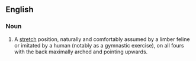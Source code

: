 ==English==

===Noun===
{{en-noun}}

# A [[stretch]] position, naturally and comfortably assumed by a limber feline or imitated by a human (notably as a gymnastic exercise), on all fours with the back maximally arched and pointing upwards.